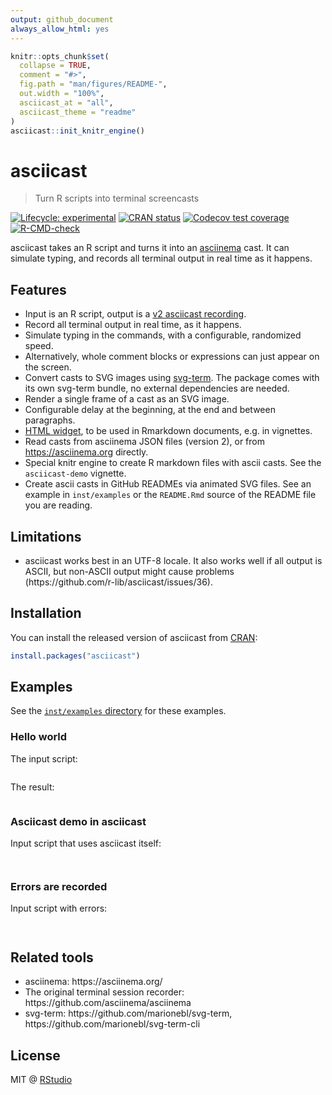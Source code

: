 ```yaml
---
output: github_document
always_allow_html: yes
---
```


<!-- README.md is generated from README.Rmd. Please edit that file -->

```r
knitr::opts_chunk$set(
  collapse = TRUE,
  comment = "#>",
  fig.path = "man/figures/README-",
  out.width = "100%",
  asciicast_at = "all",
  asciicast_theme = "readme"
)
asciicast::init_knitr_engine()
```

# asciicast

> Turn R scripts into terminal screencasts

<!-- badges: start -->
[![Lifecycle: experimental](https://img.shields.io/badge/lifecycle-experimental-orange.svg)](https://lifecycle.r-lib.org/articles/stages.html#experimental)
[![CRAN status](https://www.r-pkg.org/badges/version/asciicast)](https://cran.r-project.org/package=asciicast)
[![Codecov test coverage](https://codecov.io/gh/r-lib/asciicast/branch/main/graph/badge.svg)](https://app.codecov.io/gh/r-lib/asciicast?branch=main)
[![R-CMD-check](https://github.com/r-lib/asciicast/actions/workflows/R-CMD-check.yaml/badge.svg)](https://github.com/r-lib/asciicast/actions/workflows/R-CMD-check.yaml)
<!-- badges: end -->

asciicast takes an R script and turns it into an
[asciinema](https://asciinema.org/) cast. It can simulate typing, and
records all terminal output in real time as it happens.

## Features

* Input is an R script, output is a
  [v2 asciicast recording](https://github.com/asciinema/asciinema/blob/develop/doc/asciicast-v2.md).
* Record all terminal output in real time, as it happens.
* Simulate typing in the commands, with a configurable, randomized speed.
* Alternatively, whole comment blocks or expressions can just appear on
  the screen.
* Convert casts to SVG images using
  [svg-term](https://github.com/marionebl/svg-term). The package comes with
  its own svg-term bundle, no external dependencies are needed.
* Render a single frame of a cast as an SVG image.
* Configurable delay at the beginning, at the end and between paragraphs.
* [HTML widget](http://www.htmlwidgets.org), to be used in Rmarkdown
  documents, e.g. in vignettes.
* Read casts from asciinema JSON files (version 2), or from
  <https://asciinema.org> directly.
* Special knitr engine to create R markdown files with ascii casts. See
  the `asciicast-demo` vignette.
* Create ascii casts in GitHub READMEs via animated SVG files. See an
  example in `inst/examples` or the `README.Rmd` source of the README
  file you are reading.

## Limitations

* asciicast works best in an UTF-8 locale. It also works well if all output
  is ASCII, but non-ASCII output might cause problems
  (https://github.com/r-lib/asciicast/issues/36).

## Installation

You can install the released version of asciicast from
[CRAN](https://CRAN.R-project.org):

``` r
install.packages("asciicast")
```

## Examples

See the [`inst/examples` directory](https://github.com/r-lib/asciicast/tree/main/inst/examples)
for these examples.

### Hello world

The input script:

```r
```

The result:

```asciicast
```

### Asciicast demo in asciicast

Input script that uses asciicast itself:

```r
```

```asciicast
```

### Errors are recorded

Input script with errors:

```r
```

```asciicast
```

## Related tools

* asciinema: https://asciinema.org/
* The original terminal session recorder:
  https://github.com/asciinema/asciinema
* svg-term: https://github.com/marionebl/svg-term,
  https://github.com/marionebl/svg-term-cli

## License

MIT @ [RStudio](https://github.com/rstudio)
